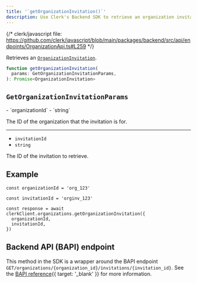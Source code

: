 ```yaml
---
title: '`getOrganizationInvitation()`'
description: Use Clerk's Backend SDK to retrieve an organization invitation.
---
```


{/* clerk/javascript file: https://github.com/clerk/javascript/blob/main/packages/backend/src/api/endpoints/OrganizationApi.ts#L259 */}

Retrieves an [`OrganizationInvitation`](/docs/references/backend/types/backend-organization-invitation).

```ts
function getOrganizationInvitation(
  params: GetOrganizationInvitationParams,
): Promise<OrganizationInvitation>
```

## `GetOrganizationInvitationParams`

<Properties>
  - `organizationId`
  - `string`

  The ID of the organization that the invitation is for.

  ---

  - `invitationId`
  - `string`

  The ID of the invitation to retrieve.
</Properties>

## Example

<Include src="_partials/backend/usage" />

```tsx
const organizationId = 'org_123'

const invitationId = 'orginv_123'

const response = await clerkClient.organizations.getOrganizationInvitation({
  organizationId,
  invitationId,
})
```

## Backend API (BAPI) endpoint

This method in the SDK is a wrapper around the BAPI endpoint `GET/organizations/{organization_id}/invitations/{invitation_id}`. See the [BAPI reference](/docs/reference/backend-api/tag/Organization-Invitations#operation/GetOrganizationInvitation){{ target: '_blank' }} for more information.
